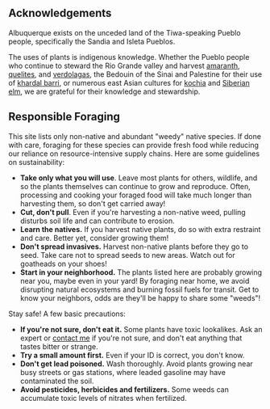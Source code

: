 ## Acknowledgements

Albuquerque exists on the unceded land of the Tiwa-speaking Pueblo people, specifically the Sandia and Isleta Pueblos.

The uses of plants is indigenous knowledge. Whether the Pueblo people who continue to steward the Rio Grande valley and harvest [amaranth](/plant/amaranthus), [quelites](/plant/chenopodium), and [verdolagas](plant/portulaca), the Bedouin of the Sinai and Palestine for their use of [khardal barri](plant/sisybrium), or numerous east Asian cultures for [kochia](/plant/bassia) and [Siberian elm](/plant/ulmus), we are grateful for their knowledge and stewardship.

## Responsible Foraging

This site lists only non-native and abundant "weedy" native species. If done with care, foraging for these species can provide fresh food while reducing our reliance on resource-intensive supply chains. Here are some guidelines on sustainability:

-   **Take only what you will use**. Leave most plants for others, wildlife, and so the plants themselves can continue to grow and reproduce. Often, processing and cooking your foraged food will take much longer than harvesting them, so don't get carried away!
-   **Cut, don't pull**. Even if you're harvesting a non-native weed, pulling disturbs soil life and can contribute to erosion.
-   **Learn the natives.** If you harvest native plants, do so with extra restraint and care. Better yet, consider growing them!
-   **Don't spread invasives.** Harvest non-native plants before they go to seed. Take care not to spread seeds to new areas. Watch out for goatheads on your shoes!
-   **Start in your neighborhood.** The plants listed here are probably growing near you, maybe even in your yard! By foraging near home, we avoid disrupting natural ecosystems and burning fossil fuels for transit. Get to know your neighbors, odds are they'll be happy to share some "weeds"!

Stay safe! A few basic precautions:

-   **If you're not sure, don't eat it.** Some plants have toxic lookalikes. Ask an expert or [contact me](about) if you're not sure, and don't eat anything that tastes bitter or strange.
-   **Try a small amount first.** Even if your ID is correct, you don't know.
-   **Don't get lead poisoned.** Wash thoroughly. Avoid plants growing near busy streets or gas stations, where leaded gasoline may have contaminated the soil.
-   **Avoid pesticides, herbicides and fertilizers.** Some weeds can accumulate toxic levels of nitrates when fertilized.

